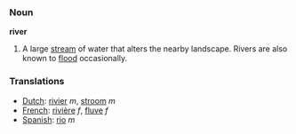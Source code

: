 === Noun ===

'''river'''

#A large [[stream]] of water that alters the nearby landscape.  Rivers are also known to [[flood]] occasionally.

=== Translations ===
*[[Dutch]]: [[rivier]] ''m'', [[stroom]] ''m''
*[[French]]: [[rivière]] ''f'', [[fluve]] ''f''
*[[Spanish]]: [[rio]] ''m''